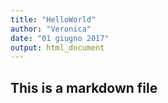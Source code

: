 ---
title: "HelloWorld"
author: "Veronica"
date: "01 giugno 2017"
output: html_document
---

## This is a markdown file

